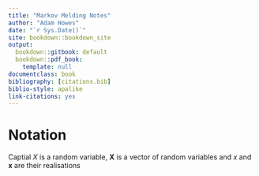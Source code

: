```yaml
--- 
title: "Markov Melding Notes"
author: "Adam Howes"
date: "`r Sys.Date()`"
site: bookdown::bookdown_site
output: 
  bookdown::gitbook: default
  bookdown::pdf_book:
    template: null
documentclass: book
bibliography: [citations.bib]
biblio-style: apalike
link-citations: yes
---
```


# Notation

Captial $X$ is a random variable, $\mathbf{X}$ is a vector of random variables and $x$ and $\mathbf{x}$ are their realisations
